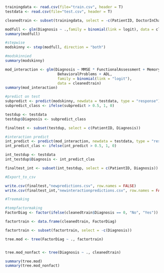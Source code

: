```{r data}
trainingdata <- read.csv(file="train.csv", header = T)
testdata <- read.csv(file="test.csv", header = T)
```

```{r}
cleanedtrain <- subset(trainingdata, select = -c(PatientID, DoctorInCharge))
```

```{r}
modfull <- glm(Diagnosis ~ .,family = binomial(link = logit), data = cleanedtrain)
summary(modfull)

```

```{r}
#stepwise
modskinny <- step(modfull, direction = "both")
```

```{r}

#modskinnied 
summary(modskinny)
```

```{r}
mod_interaction <- glm(Diagnosis ~ MMSE * FunctionalAssessment + MemoryComplaints + 
                        BehavioralProblems + ADL, 
                        family = binomial(link = "logit"), 
                        data = cleanedtrain)
summary(mod_interaction)
```

```{r}
#predict on test
subpredict <- predict(modskinny, newdata = testdata, type = "response")
subpredict_class <- ifelse(subpredict > 0.5, 1, 0)

testdup <- testdata
testdup$Diagnosis <- subpredict_class

finaltest <- subset(testdup, select = c(PatientID, Diagnosis))
```

```{r}
#interaction predict
int_predict <- predict(mod_interaction, newdata = testdata, type = "response")
int_predict_clas <- ifelse(int_predict > 0.5, 1, 0)

int_testdup <- testdata
int_testdup$Diagnosis <- int_predict_clas

finaltest_int <- subset(int_testdup, select = c(PatientID, Diagnosis))
```

```{r}
#Export_to_csv

write.csv(finaltest,"newpredictions.csv", row.names = FALSE)
write.csv(finaltest_int,"newinteractionpredictions.csv", row.names = FALSE)

```

```{r}
#Treemaking

#tempfactormaking
FactorDiag <- factor(ifelse(cleanedtrain$Diagnosis == 0, "No", "Yes"))

factortrain <- data.frame(cleanedtrain, FactorDiag)

factortrain <- subset(factortrain, select = -c(Diagnosis))

tree.mod <- tree(FactorDiag ~ ., factortrain)


tree.mod_nonfact <- tree(Diagnosis ~ ., cleanedtrain)

summary(tree.mod)
summary(tree.mod_nonfact)

```